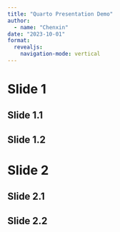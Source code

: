 ```yaml
---
title: "Quarto Presentation Demo"
author:
  - name: "Chenxin"
date: "2023-10-01"
format: 
  revealjs:
    navigation-mode: vertical
---
```


# Slide 1

## Slide 1.1

## Slide 1.2

# Slide 2

## Slide 2.1

## Slide 2.2